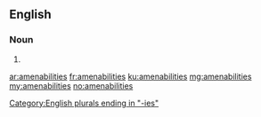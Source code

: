 ==English==

===Noun===
{{head|en}}

# {{plural of|amenability}}

[[Category:English plurals ending in "-ies"]]

[[ar:amenabilities]]
[[fr:amenabilities]]
[[ku:amenabilities]]
[[mg:amenabilities]]
[[my:amenabilities]]
[[no:amenabilities]]